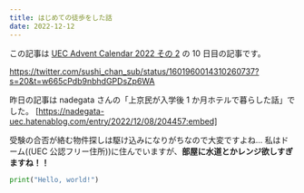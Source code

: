 ```yaml
---
title: はじめての徒歩をした話
date: 2022-12-12
---
```


この記事は [UEC Advent Calendar 2022 その 2](https://adventar.org/calendars/7586) の 10 日目の記事です。

https://twitter.com/sushi_chan_sub/status/1601960014310260737?s=20&t=w665cPdb9nbhdGPDsZp6WA

昨日の記事は nadegata さんの「上京民が入学後 1 か月ホテルで暮らした話」でした。 [https://nadegata-uec.hatenablog.com/entry/2022/12/08/204457:embed]

受験の合否が絡む物件探しは駆け込みになりがちなので大変ですよね...
私はドーム((UEC 公認フリー住所))に住んでいますが、**部屋に水道とかレンジ欲しすぎますね！！**

```python
print("Hello, world!")
```
